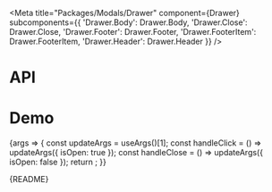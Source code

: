 
<Meta
  title="Packages/Modals/Drawer"
  component={Drawer}
  subcomponents={{
    'Drawer.Body': Drawer.Body,
    'Drawer.Close': Drawer.Close,
    'Drawer.Footer': Drawer.Footer,
    'Drawer.FooterItem': Drawer.FooterItem,
    'Drawer.Header': Drawer.Header
  }}
/>

# API

<ArgsTable />

# Demo

<Canvas>
  <Story
    name="Drawer"
    args={{
      hasBody: true,
      body: BODY,
      hasClose: true,
      hasFooter: true,
      hasHeader: true,
      header: 'Header',
      footerItems: FOOTER_ITEMS,
      dialogAriaLabel: 'Header',
      closeAriaLabel: 'Close'
    }}
    argTypes={{
      appendToNode: { control: false },
      hasBody: { name: 'Drawer.Body', table: { category: 'Story' } },
      hasClose: { name: 'Drawer.Close', table: { category: 'Story' } },
      hasFooter: { name: 'Drawer.Footer', table: { category: 'Story' } },
      hasHeader: { name: 'Drawer.Header', table: { category: 'Story' } },
      footerItems: { name: 'Drawer.FooterItem[]', table: { category: 'Story' } },
      body: { name: 'children', table: { category: 'Drawer.Body' } },
      header: { name: 'children', table: { category: 'Drawer.Header' } },
      tag: { control: 'text', table: { category: 'Drawer.Header' } },
      closeAriaLabel: { name: 'aria-label', table: { category: 'Drawer.Close' } },
      dialogAriaLabel: { name: 'aria-label' }
    }}
    parameters={{
      design: {
        allowFullscreen: true,
        type: 'figma',
        url: 'https://www.figma.com/file/6g87L4FdKZTA3knt3Rsfdx/Garden?node-id=174%3A245'
      }
    }}
  >
    {args => {
      const updateArgs = useArgs()[1];
      const handleClick = () => updateArgs({ isOpen: true });
      const handleClose = () => updateArgs({ isOpen: false });
      return <DrawerStory {...args} onClick={handleClick} onClose={handleClose} />;
    }}
  </Story>
</Canvas>

<Markdown>{README}</Markdown>
